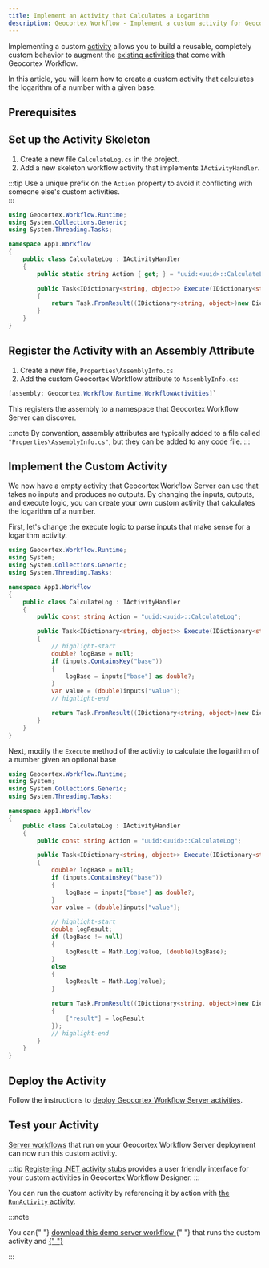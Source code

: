 ```yaml
---
title: Implement an Activity that Calculates a Logarithm
description: Geocortex Workflow - Implement a custom activity for Geocortex Workflow Server that calculates the logarithm of a number
---
```



Implementing a custom [activity](key-concepts.mdx#activities) allows you to build a reusable, completely custom behavior to augment the [existing activities](https://docs.geocortex.com/workflow/latest/help/Default.htm#wf5/help/activity-reference.htm%3FTocPath%3DActivities%7CActivity%2520Reference%7C_____0) that come with Geocortex Workflow.

In this article, you will learn how to create a custom activity that calculates the logarithm of a number with a given base.

## Prerequisites

<ServerPrereqs />

## Set up the Activity Skeleton

1. Create a new file `CalculateLog.cs` in the project.
2. Add a new skeleton workflow activity that implements `IActivityHandler`.

:::tip
Use a unique prefix on the `Action` property to avoid it conflicting with someone else's custom activities.  
:::

```cs title="YourProjectName/CalculateLog.cs"
using Geocortex.Workflow.Runtime;
using System.Collections.Generic;
using System.Threading.Tasks;

namespace App1.Workflow
{
    public class CalculateLog : IActivityHandler
    {
        public static string Action { get; } = "uuid:<uuid>::CalculateLog";

        public Task<IDictionary<string, object>> Execute(IDictionary<string, object> inputs, IActivityContext context)
        {
            return Task.FromResult((IDictionary<string, object>)new Dictionary<string, object>());
        }
    }
}
```

## Register the Activity with an Assembly Attribute

1. Create a new file, `Properties\AssemblyInfo.cs`
1. Add the custom Geocortex Workflow attribute to `AssemblyInfo.cs`:

```cs title="YourProjectName/Properties/AssemblyInfo.cs"
[assembly: Geocortex.Workflow.Runtime.WorkflowActivities]`
```

This registers the assembly to a namespace that Geocortex Workflow Server can discover.

:::note
By convention, assembly attributes are typically added to a file called `"Properties\AssemblyInfo.cs"`, but they can be added to any code file.
:::

## Implement the Custom Activity

We now have a empty activity that Geocortex Workflow Server can use that takes no inputs and produces no outputs. By changing the inputs, outputs, and execute logic, you can create your own custom activity that calculates the logarithm of a number.

First, let's change the execute logic to parse inputs that make sense for a logarithm activity.

```cs title="YourProjectName/CalculateLog.cs"
using Geocortex.Workflow.Runtime;
using System;
using System.Collections.Generic;
using System.Threading.Tasks;

namespace App1.Workflow
{
    public class CalculateLog : IActivityHandler
    {
        public const string Action = "uuid:<uuid>::CalculateLog";

        public Task<IDictionary<string, object>> Execute(IDictionary<string, object> inputs, IActivityContext context)
        {
            // highlight-start
            double? logBase = null;
            if (inputs.ContainsKey("base"))
            {
                logBase = inputs["base"] as double?;
            }
            var value = (double)inputs["value"];
            // highlight-end

            return Task.FromResult((IDictionary<string, object>)new Dictionary<string, object>());
        }
    }
}
```

Next, modify the `Execute` method of the activity to calculate the logarithm of a number given an optional base

```cs title="YourProjectName/CalculateLog.cs"
using Geocortex.Workflow.Runtime;
using System;
using System.Collections.Generic;
using System.Threading.Tasks;

namespace App1.Workflow
{
    public class CalculateLog : IActivityHandler
    {
        public const string Action = "uuid:<uuid>::CalculateLog";

        public Task<IDictionary<string, object>> Execute(IDictionary<string, object> inputs, IActivityContext context)
        {
            double? logBase = null;
            if (inputs.ContainsKey("base"))
            {
                logBase = inputs["base"] as double?;
            }
            var value = (double)inputs["value"];

            // highlight-start
            double logResult;
            if (logBase != null)
            {
                logResult = Math.Log(value, (double)logBase);
            }
            else
            {
                logResult = Math.Log(value);
            }

            return Task.FromResult((IDictionary<string, object>)new Dictionary<string, object>()
            {
                ["result"] = logResult
            });
            // highlight-end
        }
    }
}
```

## Deploy the Activity

Follow the instructions to [deploy Geocortex Workflow Server activities](sdk-server-overview.mdx#deploying-geocortex-workflow-server-activities).

## Test your Activity

[Server workflows](https://docs.geocortex.com/workflow/latest/help/Default.htm#wf5/help/server-workflows.htm) that run on your Geocortex Workflow Server deployment can now run this custom activity.

:::tip
[Registering .NET activity stubs](sdk-net-register-activities.mdx) provides a user friendly interface for your custom activities in Geocortex Workflow Designer.
:::

You can run the custom activity by referencing it by action with [the `RunActivity` activity](https://docs.geocortex.com/workflow/latest/help/Default.htm#wf5/help/activities/run-activity.htm).

:::note

<p>
    You can{" "}
    <a
        href={useBaseUrl(
            "workflows/server-calculate-logarithm-activity.json"
        )}
        download="calculate-log-activity.json"
    >
        download this demo server workflow
    </a>{" "}
    that runs the custom activity and
    <a
        href="https://docs.geocortex.com/workflow/latest/help/Default.htm#wf5/help/import-export-workflows.htm"
        target="_blank"
    >
        {" "}
    </a>
</p>
:::
